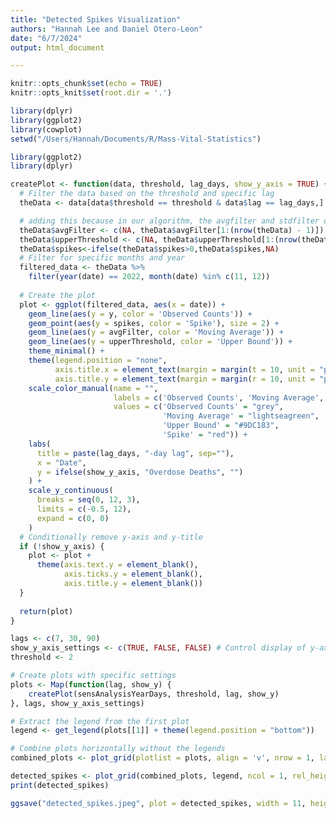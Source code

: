```yaml
---
title: "Detected Spikes Visualization"
authors: "Hannah Lee and Daniel Otero-Leon"
date: "6/7/2024"
output: html_document

---
```


```r
knitr::opts_chunk$set(echo = TRUE)
knitr::opts_knit$set(root.dir = '.')

library(dplyr)
library(ggplot2)
library(cowplot)
setwd("/Users/Hannah/Documents/R/Mass-Vital-Statistics")
```

```r
library(ggplot2)
library(dplyr)

createPlot <- function(data, threshold, lag_days, show_y_axis = TRUE) {
  # Filter the data based on the threshold and specific lag
  theData <- data[data$threshold == threshold & data$lag == lag_days,]

  # adding this because in our algorithm, the avgfilter and stdfilter of 'i' corresponds to 'i-1', so for presentation, we must adjust the rows
  theData$avgFilter <- c(NA, theData$avgFilter[1:(nrow(theData) - 1)])
  theData$upperThreshold <- c(NA, theData$upperThreshold[1:(nrow(theData) - 1)])
  theData$spikes<-ifelse(theData$spikes>0,theData$spikes,NA)
  # Filter for specific months and year
  filtered_data <- theData %>%
    filter(year(date) == 2022, month(date) %in% c(11, 12))
  
  # Create the plot
  plot <- ggplot(filtered_data, aes(x = date)) +
    geom_line(aes(y = y, color = 'Observed Counts')) +
    geom_point(aes(y = spikes, color = 'Spike'), size = 2) +
    geom_line(aes(y = avgFilter, color = 'Moving Average')) +
    geom_line(aes(y = upperThreshold, color = 'Upper Bound')) +
    theme_minimal() +
    theme(legend.position = "none",
          axis.title.x = element_text(margin = margin(t = 10, unit = "pt")),
          axis.title.y = element_text(margin = margin(r = 10, unit = "pt"))) +
    scale_color_manual(name = "",
                       labels = c('Observed Counts', 'Moving Average', 'Upper Bound', 'Spike'),
                       values = c('Observed Counts' = "grey", 
                                  'Moving Average' = "lightseagreen", 
                                  'Upper Bound' = "#9DC183",  
                                  'Spike' = "red")) +
    labs(
      title = paste(lag_days, "-day lag", sep=""),
      x = "Date",
      y = ifelse(show_y_axis, "Overdose Deaths", "")
    ) + 
    scale_y_continuous(
      breaks = seq(0, 12, 3),
      limits = c(-0.5, 12),
      expand = c(0, 0)  
    )
  # Conditionally remove y-axis and y-title
  if (!show_y_axis) {
    plot <- plot +
      theme(axis.text.y = element_blank(),
            axis.ticks.y = element_blank(),
            axis.title.y = element_blank())
  }
  
  return(plot)
}
```

```r
lags <- c(7, 30, 90)
show_y_axis_settings <- c(TRUE, FALSE, FALSE) # Control display of y-axis for each plot
threshold <- 2  

# Create plots with specific settings
plots <- Map(function(lag, show_y) {
    createPlot(sensAnalysisYearDays, threshold, lag, show_y)
}, lags, show_y_axis_settings)

# Extract the legend from the first plot
legend <- get_legend(plots[[1]] + theme(legend.position = "bottom"))

# Combine plots horizontally without the legends
combined_plots <- plot_grid(plotlist = plots, align = 'v', nrow = 1, labels = "auto")

detected_spikes <- plot_grid(combined_plots, legend, ncol = 1, rel_heights = c(1, 0.1))
print(detected_spikes)

ggsave("detected_spikes.jpeg", plot = detected_spikes, width = 11, height = 6, dpi = 1000)
```

